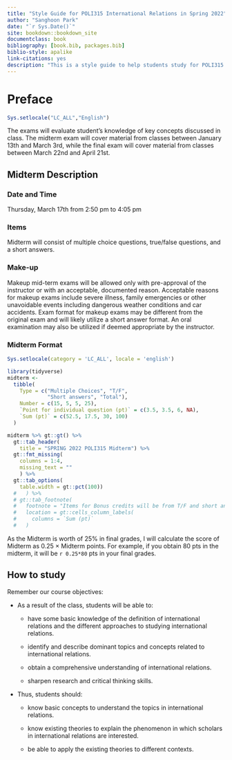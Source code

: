 ```yaml
--- 
title: "Style Guide for POLI315 International Relations in Spring 2022"
author: "Sanghoon Park"
date: "`r Sys.Date()`"
site: bookdown::bookdown_site
documentclass: book
bibliography: [book.bib, packages.bib]
biblio-style: apalike
link-citations: yes
description: "This is a style guide to help students study for POLI315 International Relations in Spring 2022"
---
```

# Preface {-}

```r
Sys.setlocale("LC_ALL","English")
```

The exams will evaluate student's knowledge of key concepts discussed in class. The midterm exam will cover material from classes between January 13th and March 3rd, while the final exam will cover material from classes between March 22nd and April 21st.

## Midterm Description {-}
### Date and Time {-}

Thursday, March 17th from 2:50 pm to 4:05 pm

### Items {-}

Midterm will consist of multiple choice questions, true/false questions, and a short answers.

### Make-up {-}

Makeup mid-term exams will be allowed only with pre-approval of the instructor or with an acceptable, documented reason. Acceptable reasons for makeup exams include severe illness, family emergencies or other unavoidable events including dangerous weather conditions and car accidents. Exam format for makeup exams may be different from the original exam and will likely utilize a short answer format. An oral examination may also be utilized if deemed appropriate by the instructor.

### Midterm Format {-}

```r
Sys.setlocale(category = 'LC_ALL', locale = 'english')
```


```r
library(tidyverse)
midterm <-
  tibble(
    Type = c("Multiple Choices", "T/F", 
             "Short answers", "Total"),
    Number = c(15, 5, 5, 25),
    `Point for individual question (pt)` = c(3.5, 3.5, 6, NA),
    `Sum (pt)` = c(52.5, 17.5, 30, 100)
  )

midterm %>% gt::gt() %>%
  gt::tab_header(
    title = "SPRING 2022 POLI315 Midterm") %>%
  gt::fmt_missing(
    columns = 1:4,
    missing_text = ""
    ) %>%
  gt::tab_options(
    table.width = gt::pct(100))
  #   ) %>%
  # gt::tab_footnote(
  #   footnote = "Items for Bonus credits will be from T/F and short answer question, repectively.",
  #   location = gt::cells_column_labels(
  #     columns = `Sum (pt)`
  #   )

```

As the Midterm is worth of 25% in final grades, I will calculate the score of Midterm as 0.25 $\times$ Midterm points. For example, if you obtain 80 pts in the midterm, it will be `r 0.25*80` pts in your final grades.

## How to study {-}

Remember our course objectives:

+ As a result of the class, students will be able to:

  + have some basic knowledge of the definition of international relations and the different approaches to studying international relations.
  
  + identify and describe dominant topics and concepts related to international relations.
  
  + obtain a comprehensive understanding of international relations.
  
  + sharpen research and critical thinking skills.
  
+ Thus, students should:

  + know basic concepts to understand the topics in international relations.
  
  + know existing theories to explain the phenomenon in which scholars in international relations are interested.
  
  + be able to apply the existing theories to different contexts.